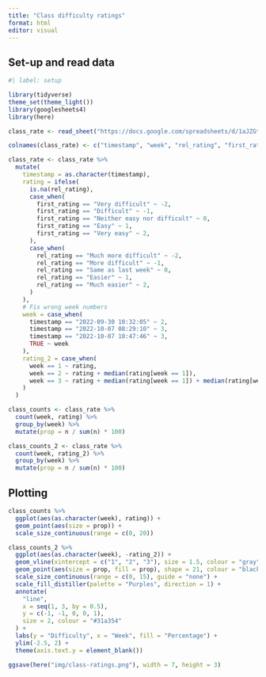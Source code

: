```yaml
---
title: "Class difficulty ratings"
format: html
editor: visual
---
```


## Set-up and read data

```r
#| label: setup

library(tidyverse)
theme_set(theme_light())
library(googlesheets4)
library(here)

class_rate <- read_sheet("https://docs.google.com/spreadsheets/d/1aJZGteU-tH5uxSNUkFj7wD3ln4iHnOjo5O3g02Juhyk/edit#gid=891329069")

colnames(class_rate) <- c("timestamp", "week", "rel_rating", "first_rating")

class_rate <- class_rate %>%
  mutate(
    timestamp = as.character(timestamp),
    rating = ifelse(
      is.na(rel_rating),
      case_when(
        first_rating == "Very difficult" ~ -2,
        first_rating == "Difficult" ~ -1,
        first_rating == "Neither easy nor difficult" ~ 0,
        first_rating == "Easy" ~ 1,
        first_rating == "Very easy" ~ 2,
      ),
      case_when(
        rel_rating == "Much more difficult" ~ -2,
        rel_rating == "More difficult" ~ -1,
        rel_rating == "Same as last week" ~ 0,
        rel_rating == "Easier" ~ 1,
        rel_rating == "Much easier" ~ 2,
      )
    ),
    # Fix wrong week numbers
    week = case_when(
      timestamp == "2022-09-30 10:32:05" ~ 2,
      timestamp == "2022-10-07 08:29:10" ~ 3,
      timestamp == "2022-10-07 10:47:46" ~ 3,
      TRUE ~ week
    ),
    rating_2 = case_when(
      week == 1 ~ rating,
      week == 2 ~ rating + median(rating[week == 1]),
      week == 3 ~ rating + median(rating[week == 1]) + median(rating[week == 2])
    )
  )

class_counts <- class_rate %>%
  count(week, rating) %>%
  group_by(week) %>%
  mutate(prop = n / sum(n) * 100)

class_counts_2 <- class_rate %>%
  count(week, rating_2) %>%
  group_by(week) %>%
  mutate(prop = n / sum(n) * 100)
```

## Plotting

```r
class_counts %>%
  ggplot(aes(as.character(week), rating)) +
  geom_point(aes(size = prop)) +
  scale_size_continuous(range = c(0, 20))
```

```r
class_counts_2 %>%
  ggplot(aes(as.character(week), -rating_2)) +
  geom_vline(xintercept = c("1", "2", "3"), size = 1.5, colour = "gray") +
  geom_point(aes(size = prop, fill = prop), shape = 21, colour = "black") +
  scale_size_continuous(range = c(0, 15), guide = "none") +
  scale_fill_distiller(palette = "Purples", direction = 1) +
  annotate(
    "line",
    x = seq(1, 3, by = 0.5),
    y = c(-1, -1, 0, 0, 1),
    size = 2, colour = "#31a354"
  ) +
  labs(y = "Difficulty", x = "Week", fill = "Percentage") +
  ylim(-2.5, 2) +
  theme(axis.text.y = element_blank())

ggsave(here("img/class-ratings.png"), width = 7, height = 3)
```
